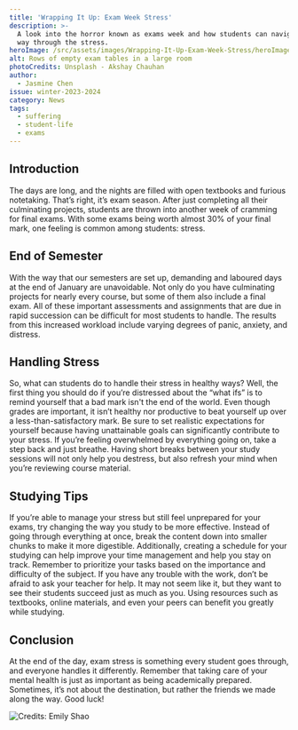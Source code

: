 ```yaml
---
title: 'Wrapping It Up: Exam Week Stress'
description: >-
  A look into the horror known as exams week and how students can navigate their
  way through the stress.
heroImage: /src/assets/images/Wrapping-It-Up-Exam-Week-Stress/heroImage.jpg
alt: Rows of empty exam tables in a large room
photoCredits: Unsplash - Akshay Chauhan
author:
  - Jasmine Chen
issue: winter-2023-2024
category: News
tags:
  - suffering
  - student-life
  - exams
---
```


## Introduction

The days are long, and the nights are filled with open textbooks and furious notetaking. That’s right, it’s exam season. After just completing all their culminating projects, students are thrown into another week of cramming for final exams. With some exams being worth almost 30% of your final mark, one feeling is common among students: stress.

## End of Semester

With the way that our semesters are set up, demanding and laboured days at the end of January are unavoidable. Not only do you have culminating projects for nearly every course, but some of them also include a final exam. All of these important assessments and assignments that are due in rapid succession can be difficult for most students to handle. The results from this increased workload include varying degrees of panic, anxiety, and distress.

## Handling Stress

So, what can students do to handle their stress in healthy ways? Well, the first thing you should do if you’re distressed about the “what ifs” is to remind yourself that a bad mark isn't the end of the world. Even though grades are important, it isn’t healthy nor productive to beat yourself up over a less-than-satisfactory mark. Be sure to set realistic expectations for yourself because having unattainable goals can significantly contribute to your stress. If you’re feeling overwhelmed by everything going on, take a step back and just breathe. Having short breaks between your study sessions will not only help you destress, but also refresh your mind when you’re reviewing course material.

## Studying Tips

If you’re able to manage your stress but still feel unprepared for your exams, try changing the way you study to be more effective. Instead of going through everything at once, break the content down into smaller chunks to make it more digestible. Additionally, creating a schedule for your studying can help improve your time management and help you stay on track. Remember to prioritize your tasks based on the importance and difficulty of the subject. If you have any trouble with the work, don’t be afraid to ask your teacher for help. It may not seem like it, but they want to see their students succeed just as much as you. Using resources such as textbooks, online materials, and even your peers can benefit you greatly while studying.

## Conclusion

At the end of the day, exam stress is something every student goes through, and everyone handles it differently. Remember that taking care of your mental health is just as important as being academically prepared. Sometimes, it’s not about the destination, but rather the friends we made along the way. Good luck!

![Credits: Emily Shao](/src/assets/images/Wrapping-It-Up-Exam-Week-Stress/EmilyShao_examsweek.jpg)
